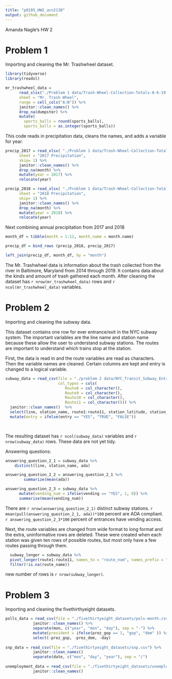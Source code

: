 ```yaml
---
title: "p8105_HW2_acn2138"
output: github_document
---
```


Amanda Nagle's HW 2 

# Problem 1
 
Importing and cleaning the Mr. Trashwheel dataset. 
```r
library(tidyverse)
library(readxl)

mr_trashwheel_data = 
      read_xlsx("./Problem 1 data/Trash-Wheel-Collection-Totals-8-6-19.xlsx",
      sheet = "Mr. Trash Wheel",
      range = cell_cols("A:N")) %>%
      janitor::clean_names() %>%
      drop_na(dumpster) %>% 
      mutate(
        sports_balls = round(sports_balls),
        sports_balls = as.integer(sports_balls))

```
This code reads in precipitation data, cleans the names, and adds a variable for year. 

```R
precip_2017 = read_xlsx( "./Problem 1 data/Trash-Wheel-Collection-Totals-8-6-19.xlsx",
      sheet = "2017 Precipitation",
      skip= 1) %>%
      janitor::clean_names() %>%
      drop_na(month) %>%
      mutate(year = 2017) %>%
      relocate(year)

precip_2018 = read_xlsx( "./Problem 1 data/Trash-Wheel-Collection-Totals-8-6-19.xlsx",
      sheet = "2018 Precipitation",
      skip= 1) %>%
      janitor::clean_names() %>%
      drop_na(month) %>%
      mutate(year = 2018) %>%
      relocate(year)
```

Next combining annual precipitation from 2017 and 2018

```r
month_df = tibble(month = 1:12, month_name = month.name)

precip_df = bind_rows (precip_2018, precip_2017)

left_join(precip_df, month_df, by = "month")
```
The Mr. Trashwheel data is information about the trash collected from the river in Baltimore, Maryland from 2014 through 2019. It contains data about the kinds and amount of trash gathered each month. After cleaning the dataset has `r nrow(mr_trashwheel_data)` rows and `r ncol(mr_trashwheel_data)` variables. 

# Problem 2

Importing and cleaning the subway data.

This dataset contains one row for ever entrance/exit in the NYC subway system. The important variables are the line name and station name because these allow the user to understand subway stations. The routes are important to understand which trains stop at the station. 

First, the data is read in and the route variables are read as characters. 
Then the variable names are cleaned. Certain columns are kept and entry is changed to a logical variable. 


```r
subway_data = read_csv(file = "./problem 2 data/NYC_Transit_Subway_Entrance_And_Exit_Data.csv", 
                       col_types = cols(
                          Route8 = col_character(),
                          Route9 = col_character(),
                          Route10 = col_character(),
                          Route11 = col_character())) %>%
  janitor::clean_names()  %>%
  select(line, station_name, route1:route11, station_latitude, station_longitude, entry, vending, entrance_type, ada) %>%
  mutate(entry = ifelse(entry == "YES", "TRUE", "FALSE"))

  

```

The resulting dataset has `r ncol(subway_data)` variables and `r nrow(subway_data)` rows. These data are not yet tidy.

Answering questions: 
```R
answering_question_2_1 = subway_data %>% 
    distinct(line, station_name, ada)

answering_question_2_2 = answering_question_2_1 %>%
        summarize(mean(ada))

answering_question_2_3 = subway_data %>%
      mutate(vending_num = ifelse(vending == "YES", 1, 0)) %>%
      summarise(mean(vending_num))
```

There are `r nrow(answering_question_2_1)` distinct subway stations. `r mean(pull(answering_question_2_1, ada))*100` percent are ADA compliant.
`r answering_question_2_3*100` percent of entrances have vending access. 

Next, the route variables are changed from wide format to long format and the extra, uninformative rows are deleted. These were created when each station was given ten rows of possible routes, but most only have a few routes passing through them. 
```R
  subway_longer = subway_data %>% 
  pivot_longer(route1:route11, names_to = "route_num", names_prefix = "route", values_to = "route_name") %>%
  filter(!is.na(route_name))
```
new number of rows is `r nrow(subway_longer)`.

# Problem 3

Importing and cleaning the fivethirthyeight datasets.

```r
polls_data = read_csv(file = "./fivethirtyeight_datasets/pols-month.csv") %>% 
            janitor::clean_names() %>%
            separate(mon, c("year", "mon", "day"), sep = "-") %>%
            mutate(president = ifelse(prez_gop == 1, "gop", "dem" )) %>%
            select(-prez_gop, -prez_dem, -day)
            
snp_data = read_csv(file = "./fivethirtyeight_datasets/snp.csv") %>% 
            janitor::clean_names()
            separate(date, c("mon", "day", "year"), sep = "/") 
            
unemployment_data = read_csv(file = "./fivethirtyeight_datasets/unemployment.csv") %>% 
            janitor::clean_names()


```

```R

```
